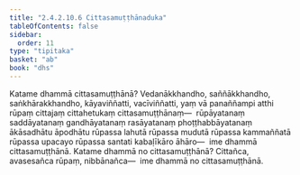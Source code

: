 ```yaml
---
title: "2.4.2.10.6 Cittasamuṭṭhānaduka"
tableOfContents: false
sidebar:
  order: 11
type: "tipitaka"
basket: "ab"
book: "dhs"
---
```



<DynamicBreadcrumb />

<Division number="1535" book="dhs">

<Paragraph number="2246" book="dhs">
Katame dhammā cittasamuṭṭhānā? Vedanākkhandho, saññākkhandho, saṅkhārakkhandho, kāyaviññatti, vacīviññatti, yaṃ vā panaññampi atthi rūpaṃ cittajaṃ cittahetukaṃ cittasamuṭṭhānaṃ—  rūpāyatanaṃ saddāyatanaṃ gandhāyatanaṃ rasāyatanaṃ phoṭṭhabbāyatanaṃ ākāsadhātu āpodhātu rūpassa lahutā rūpassa mudutā rūpassa kammaññatā rūpassa upacayo rūpassa santati kabaḷīkāro āhāro—  ime dhammā cittasamuṭṭhānā.
</Paragraph>

</Division>
<Division number="1536" book="dhs">

<Paragraph number="2247" book="dhs">
Katame dhammā no cittasamuṭṭhānā? Cittañca, avasesañca rūpaṃ, nibbānañca—  ime dhammā no cittasamuṭṭhānā.
</Paragraph>
</Division>